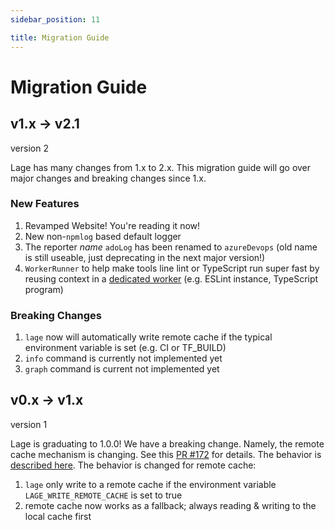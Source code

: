 ```yaml
---
sidebar_position: 11

title: Migration Guide
---
```



# Migration Guide

## v1.x -> v2.1

<Badge>version 2</Badge>

Lage has many changes from 1.x to 2.x. This migration guide will go over major changes and breaking changes since 1.x.

### New Features

1. Revamped Website! You're reading it now!
2. New non-`npmlog` based default logger
3. The reporter _name_ `adoLog` has been renamed to `azureDevops` (old name is still useable, just deprecating in the next major version!)
4. `WorkerRunner` to help make tools line lint or TypeScript run super fast by reusing context in a [dedicated worker](./make-lint-fast.mdx) (e.g. ESLint instance, TypeScript program)

### Breaking Changes

1. `lage` now will automatically write remote cache if the typical environment variable is set (e.g. CI or TF_BUILD)
2. `info` command is currently not implemented yet
3. `graph` command is current not implemented yet

## v0.x -> v1.x

<Badge>version 1</Badge>

Lage is graduating to 1.0.0! We have a breaking change. Namely, the remote cache mechanism is changing. See this [PR #172](https://github.com/microsoft/lage/pull/172) for details. The behavior is [described here](Tutorial/remote-cache.md). The behavior is changed for remote cache:

1. `lage` only write to a remote cache if the environment variable `LAGE_WRITE_REMOTE_CACHE` is set to true
2. remote cache now works as a fallback; always reading & writing to the local cache first

